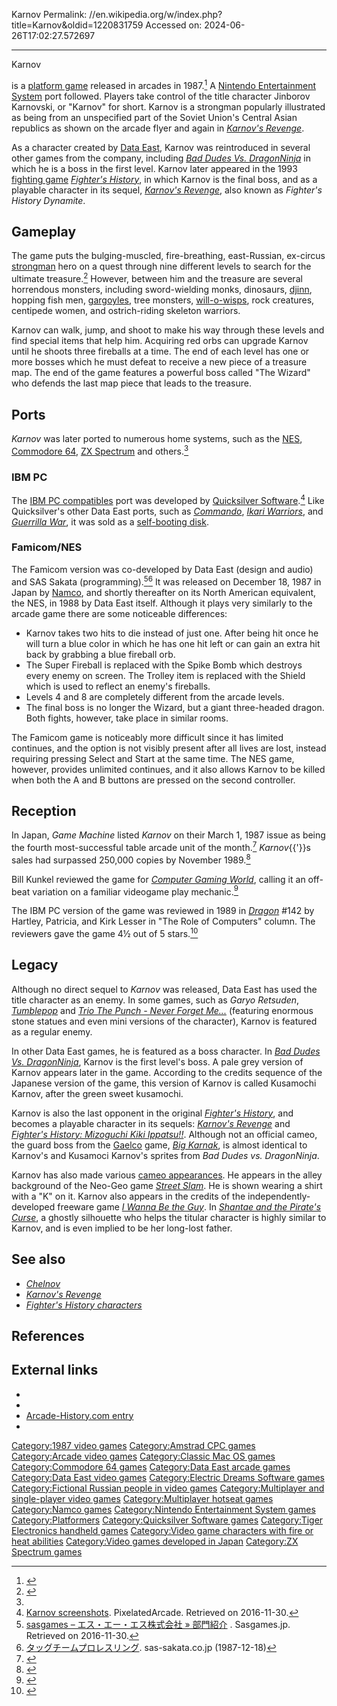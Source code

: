 Karnov
Permalink: //en.wikipedia.org/w/index.php?title=Karnov&oldid=1220831759
Accessed on: 2024-06-26T17:02:27.572697



------
Karnov
{{for|the Danish law collection|Karnovs Lovsamling}}
{{Infobox video game
|title = ''Karnov''
|image = Karnov game flyer.png
|caption = Arcade flyer
|developer = {{collapsible list|title=[[Data East]]|[[Quicksilver Software]] (IBM PC)|Mr. Micro Ltd./[[Electric Dreams Software|Software Studios]] (C64)|[[Electric Dreams Software|Software Studios]] (Amstrad, Spectrum)|[[Data East]]/SAS Sakata (NES)|Technology Works (Mac)}}
|publisher = {{collapsible list|title=[[Data East]]|[[Data East]] (IBM PC, C64, NES, Mac)|[[Electric Dreams Software|Electric Dreams]] (Amstrad, Spectrum)|[[Namco]] (Famicom)|}}
|designer = 
|released = '''Arcade'''<br />1987<br /> '''NES'''{{vgrelease|JP|December 18, 1987|NA|January 1988}}
|genre = [[Platform game|Platform]]
|modes = Up to 2 players, alternating turns
|platforms = {{cslist|title=[[Arcade game|Arcade]]|titlestyle=font-weight:normal;background:transparent;text-align:left|[[Nintendo Entertainment System|NES]], [[Commodore 64]], [[ZX Spectrum]], [[Amstrad CPC]], [[IBM PC]], [[Classic Mac OS]]}}
|arcade system = 
}}

{{nihongo|'''''Karnov'''''|カルノフ|Karunofu}} is a [[platform game]] released in arcades in 1987.<ref name="Moby Games">{{cite web |url =http://www.mobygames.com/game/karnov |title =Karnov |publisher =MobyGames |accessdate =9 Nov 2013}}</ref> A [[Nintendo Entertainment System]] port followed. Players take control of the title character Jinborov Karnovski, or "Karnov" for short. Karnov is a strongman popularly illustrated as being from an unspecified part of the Soviet Union's Central Asian republics as shown on the arcade flyer and again in ''[[Karnov's Revenge]]''.

As a character created by [[Data East]], Karnov was reintroduced in several other games from the company, including ''[[Bad Dudes Vs. DragonNinja]]'' in which he is a boss in the first level. Karnov later appeared in the 1993 [[fighting game]] ''[[Fighter's History (video game)|Fighter's History]]'', in which Karnov is the final boss, and as a playable character in its sequel, ''[[Karnov's Revenge]]'', also known as ''Fighter's History Dynamite''.

==Gameplay==
The game puts the bulging-muscled, fire-breathing, east-Russian, ex-circus [[Strongman (strength athlete)|strongman]] hero on a quest through nine different levels to search for the ultimate treasure.<ref>{{cite web
 |url        =http://www.arcade-museum.com/game_detail.php?game_id=8283
| title =Karnov
| publisher =The International Arcade Museum
 |accessdate =17 Oct 2013
}}</ref> However, between him and the treasure are several horrendous monsters, including sword-wielding monks, dinosaurs, [[Genie|djinn]], hopping fish men, [[gargoyle]]s, tree monsters, [[will-o-wisp]]s, rock creatures, centipede women, and ostrich-riding skeleton warriors.

Karnov can walk, jump, and shoot to make his way through these levels and find special items that help him. Acquiring red orbs can upgrade Karnov until he shoots three fireballs at a time. The end of each level has one or more bosses which he must defeat to receive a new piece of a treasure map. The end of the game features a powerful boss called "The Wizard" who defends the last map piece that leads to the treasure.

==Ports==
''Karnov''  was later ported to numerous home systems, such as the [[Nintendo Entertainment System|NES]], [[Commodore 64]], [[ZX Spectrum]] and others.<ref name="Moby Games"/>

===IBM PC===
The [[IBM PC compatible]]s port was developed by [[Quicksilver Software]].<ref>[http://www.pixelatedarcade.com/games/karnov/screenshots Karnov screenshots]. PixelatedArcade. Retrieved on 2016-11-30.</ref> Like Quicksilver's other Data East ports, such as ''[[Commando (video game)|Commando]]'', ''[[Ikari Warriors]]'', and ''[[Guerrilla War (video game)|Guerrilla War]]'', it was sold as a [[self-booting disk]].

===Famicom/NES===
The Famicom version was co-developed by Data East (design and audio) and SAS Sakata (programming).<ref>[http://sasgames.jp/business/business.html sasgames – エス・エー・エス株式会社 » 部門紹介] {{Webarchive|url=https://web.archive.org/web/20180926014130/http://sasgames.jp/business/business.html |date=2018-09-26 }}. Sasgames.jp. Retrieved on 2016-11-30.</ref><ref>[https://web.archive.org/web/20041113033434/http://www.sas-sakata.co.jp/gyomu/famicom/famicom.html タッグチームプロレスリング]. sas-sakata.co.jp (1987-12-18)</ref> It was released on December 18, 1987 in Japan by [[Namco]], and shortly thereafter on its North American equivalent, the NES, in 1988 by Data East itself. Although it plays very similarly to the arcade game there are some noticeable differences:

* Karnov takes two hits to die instead of just one. After being hit once he will turn a blue color in which he has one hit left or can gain an extra hit back by grabbing a blue fireball orb.
* The Super Fireball is replaced with the Spike Bomb which destroys every enemy on screen. The Trolley item is replaced with the Shield which is used to reflect an enemy's fireballs.
* Levels 4 and 8 are completely different from the arcade levels.
* The final boss is no longer the Wizard, but a giant three-headed dragon. Both fights, however, take place in similar rooms.

The Famicom game is noticeably more difficult since it has limited continues, and the option is not visibly present after all lives are lost, instead requiring pressing Select and Start at the same time. The NES game, however, provides unlimited continues, and it also allows Karnov to be killed when both the A and B buttons are pressed on the second controller.

==Reception==
{{Video game reviews
| CVG = 30/40<ref>{{Cite web |url=http://www.worldofspectrum.org/showmag.cgi?mag=C+VG/Issue080/Pages/CVG08000057.jpg |title = World of Spectrum - Archive - Magazine viewer |archive-url=https://archive.today/20130705181221/http://www.worldofspectrum.org/showmag.cgi?mag=C+VG/Issue080/Pages/CVG08000057.jpg |archive-date=5 July 2013 |url-status=dead}}</ref>
| CRASH = 76%<ref>{{Cite web |url=http://www.worldofspectrum.org/showmag.cgi?mag=Crash/Issue52/Pages/Crash5200088.jpg |title = World of Spectrum - Archive - Magazine viewer |archive-url=https://archive.today/20130705175959/http://www.worldofspectrum.org/showmag.cgi?mag=Crash/Issue52/Pages/Crash5200088.jpg |archive-date=5 July 2013 |url-status=dead}}</ref>
| SUser = {{Rating|10|10}}<ref>{{Cite web |url=http://www.worldofspectrum.org/showmag.cgi?mag=SinclairUser/Issue074/Pages/SinclairUser07400089.jpg |title=World of Spectrum - Archive - Magazine viewer |archive-url=https://archive.today/20130705182838/http://www.worldofspectrum.org/showmag.cgi?mag=SinclairUser/Issue074/Pages/SinclairUser07400089.jpg |archive-date=5 July 2013 |url-status=dead}}</ref>
| YSinclair = 9/10<ref name="ysrnry">{{cite web|url=http://www.ysrnry.co.uk/articles/karnov.htm|title=Karnov|publisher=ysrnry.co.uk|accessdate=3 Sep 2015|url-status=dead|archive-url=https://web.archive.org/web/20150801111607/http://ysrnry.co.uk/articles/karnov.htm|archive-date=2015-08-01}}</ref>
| rev1 = ''[[The Games Machine]]''
| rev1Score = 88%<ref>{{Cite news |url=http://www.worldofspectrum.org/showmag.cgi?mag=TheGamesMachine/Issue07/Pages/TheGamesMachine0700046.jpg |title = World of Spectrum - Archive - Magazine viewer |newspaper = Archive.md |archive-url=https://archive.today/20130705181941/http://www.worldofspectrum.org/showmag.cgi?mag=TheGamesMachine/Issue07/Pages/TheGamesMachine0700046.jpg |archive-date=5 July 2013 |url-status=dead}}</ref>
| rev2 = ''[[ACE (games magazine)|ACE]]''
| rev2Score = 612<ref>{{Cite web |url=http://www.worldofspectrum.org/showmag.cgi?mag=ACE/Issue09/Pages/ACE0900053.jpg |title = World of Spectrum - Archive - Magazine viewer |archive-url=https://archive.today/20130705180044/http://www.worldofspectrum.org/showmag.cgi?mag=ACE/Issue09/Pages/ACE0900053.jpg |archive-date=5 July 2013 |url-status=dead}}</ref>
}}

In Japan, ''Game Machine'' listed ''Karnov'' on their March 1, 1987 issue as being the fourth most-successful table arcade unit of the month.<ref>{{cite magazine|title=Game Machine's Best Hit Games 25 - テーブル型TVゲーム機 (Table Videos)|magazine=[[:ja:ゲームマシン|Game Machine]]|issue=303|publisher=[[:ja:アミューズメント通信社|Amusement Press, Inc.]]|date=1 March 1987|page=25|lang=ja}}</ref> ''Karnov''{{'}}s sales had surpassed 250,000 copies by November 1989.<ref name=gpsales>{{cite journal| author=Staff |title=Chart-Busters; SPA Platinum |date=November 1989 |issue=5| journal=[[Game Players]] | page=112}}</ref>

Bill Kunkel reviewed the game for ''[[Computer Gaming World]]'', calling it an off-beat variation on a familiar videogame play mechanic.<ref name="CGW48">{{cite magazine |last=Kunkel |first=Bill |title=Video Gaming World |magazine=Computer Gaming World |date=June 1988 |volume=1 |issue=48 |pages=40}}</ref>

The IBM PC version of the game was reviewed in 1989 in ''[[Dragon (magazine)|Dragon]]'' #142 by Hartley, Patricia, and Kirk Lesser in "The Role of Computers" column. The reviewers gave the game 4½ out of 5 stars.<ref name="Dragon142">{{cite journal
|title=The Role of Computers
|last1=Lesser|last2=Lesser|last3=Lesser|first1=Hartley|first2=Patricia|first3=Kirk
|journal=Dragon
|issue=142
|date=February 1989
|pages=42–51}}</ref>

==Legacy==
Although no direct sequel to ''Karnov'' was released, Data East has used the title character as an enemy. In some games, such as ''Garyo Retsuden'', ''[[Tumblepop]]'' and ''[[Trio The Punch - Never Forget Me...]]'' (featuring enormous stone statues and even mini versions of the character), Karnov is featured as a regular enemy.

In other Data East games, he is featured as a boss character. In ''[[Bad Dudes Vs. DragonNinja]]'', Karnov is the first level's boss. A pale grey version of Karnov appears later in the game. According to the credits sequence of the Japanese version of the game, this version of Karnov is called Kusamochi Karnov, after the green sweet kusamochi.

Karnov is also the last opponent in the original ''[[Fighter's History (video game)|Fighter's History]]'', and becomes a playable character in its sequels: ''[[Karnov's Revenge]]'' and ''[[Fighter's History: Mizoguchi Kiki Ippatsu!!]]''. Although not an official cameo, the guard boss from the [[Gaelco]] game, ''[[Big Karnak]]'', is almost identical to Karnov's and Kusamoci Karnov's sprites from ''Bad Dudes vs. DragonNinja''.

Karnov has also made various [[cameo appearance]]s. He appears in the alley background of the Neo-Geo game ''[[Street Slam]]''. He is shown wearing a shirt with a "K" on it. Karnov also appears in the credits of the independently-developed freeware game ''[[I Wanna Be the Guy]]''. In ''[[Shantae and the Pirate's Curse]]'', a ghostly silhouette who helps the titular character is highly similar to Karnov, and is even implied to be her long-lost father.

==See also==
* ''[[Chelnov]]''
* ''[[Karnov's Revenge]]''
* ''[[Fighter's History#Characters|Fighter's History characters]]''

==References==
{{Reflist}}

==External links==
* {{KLOV game|8283}}
* {{moby game|id=/karnov}}
* [http://www.arcade-history.com/index.php?page=detail&id=1263 Arcade-History.com entry]
* {{WoS game|id=0002676}}

{{Data East}}

[[Category:1987 video games]]
[[Category:Amstrad CPC games]]
[[Category:Arcade video games]]
[[Category:Classic Mac OS games]]
[[Category:Commodore 64 games]]
[[Category:Data East arcade games]]
[[Category:Data East video games]]
[[Category:Electric Dreams Software games]]
[[Category:Fictional Russian people in video games]]
[[Category:Multiplayer and single-player video games]]
[[Category:Multiplayer hotseat games]]
[[Category:Namco games]]
[[Category:Nintendo Entertainment System games]]
[[Category:Platformers]]
[[Category:Quicksilver Software games]]
[[Category:Tiger Electronics handheld games]]
[[Category:Video game characters with fire or heat abilities]]
[[Category:Video games developed in Japan]]
[[Category:ZX Spectrum games]]